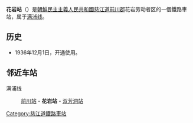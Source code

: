 {{unreferenced|time=2015-01-21T05:26:13+00:00}}
{{朝鮮半島車站資訊
|公司色 = blue
|文字色 = 
|站名 = 花岩站
|圖片 = 
|pxl = 
|圖片說明 =
|前一站 = [[前川站_(慈江道)|前川]]
|前一站距離 = 7.9
|後一站距離 = 8.8
|後一站 = [[双芳洞站|双芳洞]]
|所屬路線 = [[满浦线|满浦线]]
|距離 = 203.3
|起點站 = [[顺川站|顺川]]
|諺文 = 화암역
|朝鮮漢字 = 花岩驛
|文觀部式 = 
|馬-賴式 = Hwaam-yŏk
|副站名 = 
|車站編號 = 
|停站路線數 = 
|所屬公司 = [[朝鮮民主主義人民共和國鐵道省|朝鮮民主主義人民共和國鐵道省]]
|所在地 =[[慈江道|慈江道]][[前川郡|前川郡]]花岩劳动者区
|車站構造 = 地面车站
|月台配置 = 
|啟用年月日 =1936年12月1日
|廢站年月日 = 
|上下車人次 = 
|統計年度 = 
|轉車 = 
|備註 = 
|全寬備註 = 
}}

'''花岩站'''（{{lang-ko|화암역}}）是[[朝鮮民主主義人民共和國|朝鮮民主主義人民共和國]][[慈江道|慈江道]][[前川郡|前川郡]]花岩劳动者区的一個鐵路車站，属于[[满浦线|满浦线]]。

==历史==
*1936年12月1日，开通使用。

==邻近车站==
满浦线
:[[前川站_(慈江道)|前川站]] - '''花岩站''' - [[双芳洞站|双芳洞站]]

{{朝鲜铁路小作品}}

{{满浦线}}

[[Category:慈江道鐵路車站|Category:慈江道鐵路車站]]